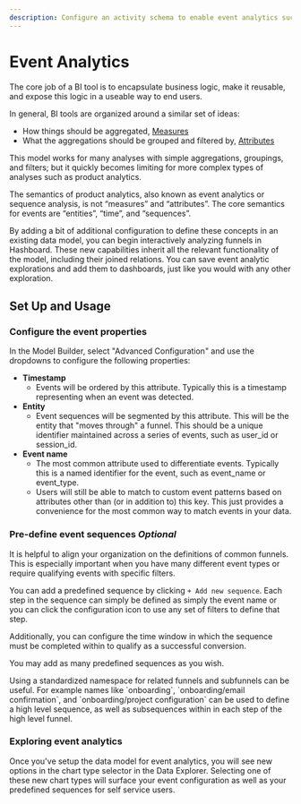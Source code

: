 ```yaml
---
description: Configure an activity schema to enable event analytics such as funnel and retention analysis.
---
```



# Event Analytics

The core job of a BI tool is to encapsulate business logic, make it reusable, and expose this logic in a useable way to end users.

In general, BI tools are organized around a similar set of ideas:

- How things should be aggregated, [Measures](/docs/data-modeling/measures)
- What the aggregations should be grouped and filtered by, [Attributes](/docs/data-modeling/attributes)

This model works for many analyses with simple aggregations, groupings, and filters; but it quickly becomes limiting for more complex types of analyses such as product analytics.

The semantics of product analytics, also known as event analytics or sequence analysis, is not “measures” and “attributes”. The core semantics for events are “entities”, “time”, and “sequences”.

By adding a bit of additional configuration to define these concepts in an existing data model, you can begin interactively analyzing funnels in Hashboard. These new capabilities inherit all the relevant functionality of the model, including their joined relations. You can save event analytic explorations and add them to dashboards, just like you would with any other exploration.

## Set Up and Usage

<Steps>

### Configure the event properties

In the Model Builder, select "Advanced Configuration" and use the dropdowns to configure the following properties:

- **Timestamp**
  - Events will be ordered by this attribute. Typically this is a timestamp representing when an event was detected.
- **Entity**
  - Event sequences will be segmented by this attribute. This will be the entity that "moves through" a funnel. This should be a unique identifier maintained across a series of events, such as user_id or session_id.
- **Event name**
  - The most common attribute used to differentiate events. Typically this is a named identifier for the event, such as event_name or event_type.
  - Users will still be able to match to custom event patterns based on attributes other than (or in addition to) this key. This just provides a convenience for the most common way to match events in your data.

### Pre-define event sequences _Optional_

It is helpful to align your organization on the definitions of common funnels. This is especially important when you have many different event types or require qualifying events with specific filters.

You can add a predefined sequence by clicking `+ Add new sequence`. Each step in the sequence can simply be defined as simply the event name or you can click the configuration icon to use any set of filters to define that step.

Additionally, you can configure the time window in which the sequence must be completed within to qualify as a successful conversion.

You may add as many predefined sequences as you wish.

<Callout type="info">
  Using a standardized namespace for related funnels and subfunnels can be
  useful. For example names like `onboarding`, `onboarding/email confirmation`,
  and `onboarding/project configuration` can be used to define a high level
  sequence, as well as subsequences within in each step of the high level
  funnel.
</Callout>

### Exploring event analytics

Once you've setup the data model for event analytics, you will see new options in the chart type selector in the Data Explorer. Selecting one of these new chart types will surface your event configuration as well as your predefined sequences for self service users.

</Steps>
